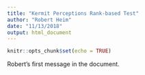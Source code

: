 ```yaml
---
title: "Kermit Perceptions Rank-based Test"
author: "Robert Heim"
date: "11/13/2018"
output: html_document
---
```


```r
knitr::opts_chunk$set(echo = TRUE)
```

Robert's first message in the document. 